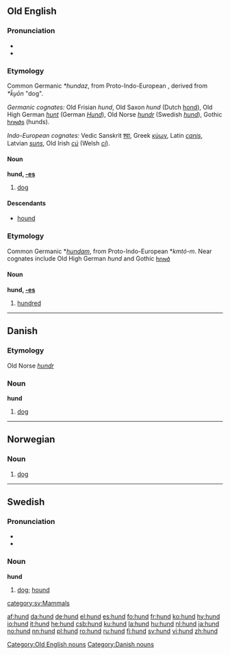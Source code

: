 {{see|Hund}}
==Old English==
===Pronunciation===
*{{IPA|/hʊnd/}}
*{{SAMPA|/hUnd/}}

===Etymology===
Common Germanic ''*hundaz'', from Proto-Indo-European {{IPAchar|''*k̑u̯n̥tós''}}, derived from ''*k̑u̯ōn'' "dog".

''Germanic cognates:'' Old Frisian ''hund'', Old Saxon ''hund'' (Dutch [[hond]]), Old High German ''[[hunt]]'' (German ''[[Hund]]''), Old Norse ''[[hundr]]'' (Swedish ''[[hund#Swedish|hund]]''), Gothic [[𐌷𐌿𐌽𐌳𐍃]] (hunds).

''Indo-European cognates:'' Vedic Sanskrit [[श्वा]], Greek [[κύων]], Latin ''[[canis]]'', Latvian ''[[suns]]'', Old Irish ''[[cú]]'' (Welsh ''[[ci]]'').

====Noun====
'''hund, [[Wiktionary Appendix:Old English strong declension|-es]]''' {{m}}

# [[dog]]

====Descendants====
*[[hound]]

===Etymology===
Common Germanic *''[[hundam]]'', from Proto-Indo-European *''kmtó-m''. Near cognates include Old High German ''hund'' and Gothic [[𐌷𐌿𐌽𐌳]]
====Noun====
'''hund, [[Wiktionary Appendix:Old English strong declension|-es]]''' {{n}}

# [[hundred]]

[[Category:Old English nouns]]

----

==Danish==
===Etymology===
Old Norse ''[[hundr]]''
===Noun===
'''hund''' 

# [[dog]]


[[Category:Danish nouns]]
----

==Norwegian==
===Noun===
{{no-noun-m1|hund}}
#[[dog#English|dog]]

----

==Swedish==
===Pronunciation===
*{{IPA|/hɵnd/}}
*{{SAMPA|/hu0nd/}}

===Noun===
'''hund''' {{c}}
{{sv-noun-reg-ar}}

# [[dog#English|dog]]; [[hound]]

[[category:sv:Mammals]]

[[af:hund]]
[[da:hund]]
[[de:hund]]
[[el:hund]]
[[es:hund]]
[[fo:hund]]
[[fr:hund]]
[[ko:hund]]
[[hy:hund]]
[[io:hund]]
[[it:hund]]
[[he:hund]]
[[csb:hund]]
[[ku:hund]]
[[la:hund]]
[[hu:hund]]
[[nl:hund]]
[[ja:hund]]
[[no:hund]]
[[nn:hund]]
[[pl:hund]]
[[ro:hund]]
[[ru:hund]]
[[fi:hund]]
[[sv:hund]]
[[vi:hund]]
[[zh:hund]]